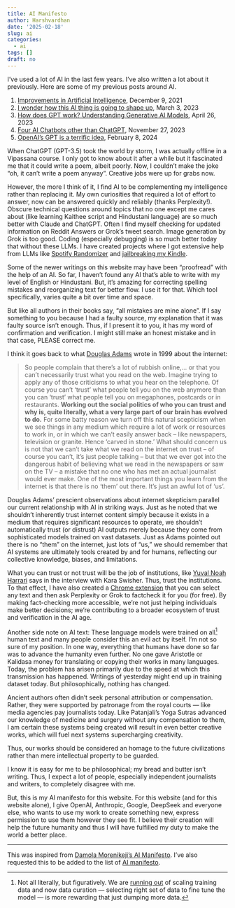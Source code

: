```yaml
---
title: AI Manifesto
author: Harshvardhan
date: '2025-02-18'
slug: ai
categories:
  - ai
tags: []
draft: no
---
```


I've used a lot of AI in the last few years. 
I've also written a lot about it previously. 
Here are some of my previous posts around AI.

1.  [Improvements in Artificial
    Intelligence](https://blog.harsh17.in/ai-improvements/), December 9,
    2021
2.  [I wonder how this AI thing is going to shape
    up](https://blog.harsh17.in/ai2/), March 3, 2023
3.  [How does GPT work? Understanding Generative AI
    Models](https://blog.harsh17.in/gpt/), April 26, 2023
4.  [Four AI Chatbots other than
    ChatGPT](https://blog.harsh17.in/four-ai-chatbots-other-than-chatgpt/),
    November 27, 2023
5.  [OpenAI's GPT is a terrific
    idea](https://blog.harsh17.in/openai-gpts/), February 8, 2024

When ChatGPT (GPT-3.5) took the world by storm, I was actually offline in a Vipassana course. 
I only got to know about it after a while but it fascinated me that it could write a poem, albeit poorly. 
Now, I couldn't make the joke "oh, it can't write a poem anyway". Creative jobs were up for grabs now.

However, the more I think of it, I find AI to be complementing my intelligence rather than replacing it. 
My own curiosities that required a lot of effort to answer, now can be answered quickly and reliably (thanks Perplexity!). 
Obscure technical questions around topics that no one except me cares about (like learning Kaithee script and Hindustani language) are so much better with Claude and ChatGPT. 
Often I find myself checking for updated information on Reddit Answers or Grok's tweet search. Image generation by Grok is too good.
Coding (especially debugging) is so much better today that without these LLMs.
I have created projects where I got extensive help from LLMs like [Spotify Randomizer](https://www.harsh17.in/spotify-randomizer/) and [jailbreaking my Kindle](https://www.harsh17.in/kindle/).

Some of the newer writings on this website may have been "proofread" with the help of an AI. 
So far, I haven't found any AI that's able to write with my level of English or Hindustani. 
But, it's amazing for correcting spelling mistakes and reorganizing text for better flow. I use it for that. 
Which tool specifically, varies quite a bit over time and space.

But like all authors in their books say, "all mistakes are mine alone". 
If I say something to you because I had a faulty source, my explanation that it was faulty source isn't enough. 
Thus, if I present it to you, it has my word of confirmation and verification.
I might still make an honest mistake and in that case, PLEASE correct me.

I think it goes back to what [Douglas
Adams](https://www.douglasadams.com/dna/19990901-00-a.html) wrote in
1999 about the internet:

> So people complain that there's a lot of rubbish online,... or that
> you can't necessarily trust what you read on the web. Imagine trying
> to apply any of those criticisms to what you hear on the telephone. Of
> course you can't 'trust' what people tell you on the web anymore than
> you can 'trust' what people tell you on megaphones, postcards or in
> restaurants. **Working out the social politics of who you can trust
> and why is, quite literally, what a very large part of our brain has
> evolved to do.** For some batty reason we turn off this natural
> scepticism when we see things in any medium which require a lot of
> work or resources to work in, or in which we can't easily answer back
> -- like newspapers, television or granite. Hence 'carved in stone.'
> What should concern us is not that we can't take what we read on the
> internet on trust -- of course you can't, it's just people talking --
> but that we ever got into the dangerous habit of believing what we
> read in the newspapers or saw on the TV -- a mistake that no one who
> has met an actual journalist would ever make. One of the most
> important things you learn from the internet is that there is no
> 'them' out there. It's just an awful lot of 'us'.

Douglas Adams' prescient observations about internet skepticism parallel our current relationship with AI in striking ways. 
Just as he noted that we shouldn't inherently trust internet content simply because it exists in a medium that requires significant resources to operate, we shouldn't automatically trust (or distrust) AI outputs merely because they come from sophisticated models trained on vast datasets.
Just as Adams pointed out there is no "them" on the internet, just lots of "us," we should remember that AI systems are ultimately tools created by and for humans, reflecting our collective knowledge, biases, and limitations.

What you can trust or not trust will be the job of institutions, like [Yuval Noah Harrari](https://www.youtube.com/watch?v=H9vEfI8aWTE) says in the interview with Kara Swisher. Thus, trust the institutions. 
To that effect, I have also created a [Chrome extension](https://textsage.netlify.app/) that you can select any text and then ask Perplexity or Grok to factcheck it for you (for free).
By making fact-checking more accessible, we're not just helping individuals make better decisions; we're contributing to a broader ecosystem of trust and verification in the AI age.

Another side note on AI text: These language models were trained on all[^1] human text and many people consider this an evil act by itself.
I'm not so sure of my position. In one way, everything that humans have done so far was to advance the humanity even further. 
No one gave Aristotle or Kalidasa money for translating or copying their works in many languages. 
Today, the problem has arisen primarily due to the speed at which this transmission has happened. 
Writings of yesterday might end up in training dataset today. But philosophically, nothing has changed.

[^1]: Not all literally, but figuratively. We are [running
    out](https://www.nature.com/articles/d41586-024-03990-2) of scaling
    training data and now data curation --- selecting right set of data
    to fine tune the model --- is more rewarding that just dumping more
    data.

Ancient authors often didn't seek personal attribution or compensation.
Rather, they were supported by patronage from the royal courts --- like media agencies pay journalists today. 
Like Patanjali's Yoga Sutras advanced our knowledge of medicine and surgery without any compensation to them, I am certain these systems being created will result in even better creative works, which will fuel next systems supercharging
creativity.

Thus, our works should be considered an homage to the future civilizations rather than mere intellectual property to be guarded.

I know it is easy for me to be philosophical; my bread and butter isn't writing. 
Thus, I expect a lot of people, especially independent journalists and writers, to completely disagree with me.

But, this is my AI manifesto for this website.
For this website (and for this website alone), I give OpenAI, Anthropic, Google, DeepSeek and everyone else, who wants to use my work to create something new, express permission to use them however they see fit. 
I believe their creation will help the future humanity and thus I will have fulfilled my duty to make the world a better place.

---

This was inspired from [Damola Morenikeji's AI Manifesto](https://www.bydamo.la/p/ai-manifesto).
I've also requested this to be added to the list of [AI manifesto](https://slashai.page/).
